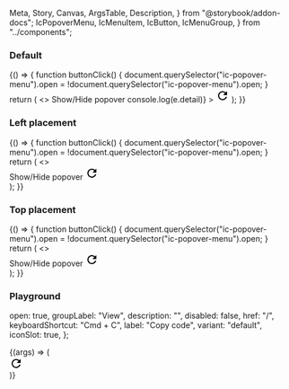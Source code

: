   Meta,
  Story,
  Canvas,
  ArgsTable,
  Description,
} from "@storybook/addon-docs";
  IcPopoverMenu,
  IcMenuItem,
  IcButton,
  IcMenuGroup,
} from "../components";

<Meta title="Popover menu" component={IcPopoverMenu} />

<Description markdown={readme} />
<Description markdown={menuItemReadme} />
<Description markdown={menuGroupReadme} />

### Default

<Canvas>
  <Story name="Default">
    {() => {
      function buttonClick() {
        document.querySelector("ic-popover-menu").open =
          !document.querySelector("ic-popover-menu").open;
      }
      return (
        <>
          <IcButton id="button-1" onClick={buttonClick}>
            Show/Hide popover
          </IcButton>
          <IcPopoverMenu 
            anchor="button-1" 
            aria-label="popover" 
            onIcPopoverClosed={(e)=>console.log(e.detail)}
          >
            <IcMenuItem label="Copy code" disabled />
            <IcMenuGroup label="View">
              <IcMenuItem label="Zoom in" keyboardShortcut="Cmd+" />
              <IcMenuItem label="Zoom out" keyboardShortcut="Cmd-" />
            </IcMenuGroup>
            <IcMenuItem label="Actions" submenuTriggerFor="abc" />
          </IcPopoverMenu>
          <IcPopoverMenu submenuId="abc">
            <IcMenuItem label="Edit" />
            <IcMenuItem label="Find" submenuTriggerFor="abc123" />
            <IcMenuItem label="Delete" variant="destructive" />
          </IcPopoverMenu>
          <IcPopoverMenu submenuId="abc123">
            <IcMenuItem
              label="Search the web"
              description="This will search the web to find the thing you are looking for."
            />
            <IcMenuItem label="Find..." />
            <IcMenuItem label="Find icons">
              <svg
                slot="icon"
                xmlns="http://www.w3.org/2000/svg"
                height="24px"
                viewBox="0 0 24 24"
                width="24px"
              >
                <path d="M0 0h24v24H0V0z" fill="none" />
                <path d="M17.65 6.35C16.2 4.9 14.21 4 12 4c-4.42 0-7.99 3.58-7.99 8s3.57 8 7.99 8c3.73 0 6.84-2.55 7.73-6h-2.08c-.82 2.33-3.04 4-5.65 4-3.31 0-6-2.69-6-6s2.69-6 6-6c1.66 0 3.14.69 4.22 1.78L13 11h7V4l-2.35 2.35z" />
              </svg>
            </IcMenuItem>
            <IcMenuItem label="Show found results" variant="toggle" />
          </IcPopoverMenu>
        </>
      );
    }}
  </Story>
</Canvas>

### Left placement

<Canvas>
  <Story name="Left placement">
    {() => {
      function buttonClick() {
        document.querySelector("ic-popover-menu").open =
          !document.querySelector("ic-popover-menu").open;
      }
      return (
        <>
          <div style={{ marginLeft: "1000px" }}>
            <IcButton id="button-1" onClick={buttonClick}>
              Show/Hide popover
            </IcButton>
            <IcPopoverMenu anchor="button-1" aria-label="popover">
              <IcMenuItem label="Copy code" disabled />
              <IcMenuGroup label="View">
                <IcMenuItem label="Zoom in" keyboardShortcut="Cmd+" />
                <IcMenuItem label="Zoom out" keyboardShortcut="Cmd-" />
              </IcMenuGroup>
              <IcMenuItem label="Actions" submenuTriggerFor="abc" />
            </IcPopoverMenu>
            <IcPopoverMenu submenuId="abc">
              <IcMenuItem label="Edit" />
              <IcMenuItem label="Find" submenuTriggerFor="abc123" />
              <IcMenuItem label="Delete" variant="destructive" />
            </IcPopoverMenu>
            <IcPopoverMenu submenuId="abc123">
              <IcMenuItem
                label="Search the web"
                description="This will search the web to find the thing you are looking for."
              />
              <IcMenuItem label="Find..." />
              <IcMenuItem label="Find icons">
                <svg
                  slot="icon"
                  xmlns="http://www.w3.org/2000/svg"
                  height="24px"
                  viewBox="0 0 24 24"
                  width="24px"
                >
                  <path d="M0 0h24v24H0V0z" fill="none" />
                  <path d="M17.65 6.35C16.2 4.9 14.21 4 12 4c-4.42 0-7.99 3.58-7.99 8s3.57 8 7.99 8c3.73 0 6.84-2.55 7.73-6h-2.08c-.82 2.33-3.04 4-5.65 4-3.31 0-6-2.69-6-6s2.69-6 6-6c1.66 0 3.14.69 4.22 1.78L13 11h7V4l-2.35 2.35z" />
                </svg>
              </IcMenuItem>
              <IcMenuItem label="Show found results" variant="toggle" />
            </IcPopoverMenu>
          </div>
        </>
      );
    }}
  </Story>
</Canvas>

### Top placement

<Canvas>
  <Story name="Top placement">
    {() => {
      function buttonClick() {
        document.querySelector("ic-popover-menu").open =
          !document.querySelector("ic-popover-menu").open;
      }
      return (
        <>
          <div style={{ marginTop: "540px" }}>
            <IcButton id="button-1" onClick={buttonClick}>
              Show/Hide popover
            </IcButton>
            <IcPopoverMenu anchor="button-1" aria-label="popover">
              <IcMenuItem label="Copy code" disabled />
              <IcMenuGroup label="View">
                <IcMenuItem label="Zoom in" keyboardShortcut="Cmd+" />
                <IcMenuItem label="Zoom out" keyboardShortcut="Cmd-" />
              </IcMenuGroup>
              <IcMenuItem label="Actions" submenuTriggerFor="abc" />
            </IcPopoverMenu>
            <IcPopoverMenu submenuId="abc">
              <IcMenuItem label="Edit" />
              <IcMenuItem label="Find" submenuTriggerFor="abc123" />
              <IcMenuItem label="Delete" variant="destructive" />
            </IcPopoverMenu>
            <IcPopoverMenu submenuId="abc123">
              <IcMenuItem
                label="Search the web"
                description="This will search the web to find the thing you are looking for."
              />
              <IcMenuItem label="Find..." />
              <IcMenuItem label="Find icons">
                <svg
                  slot="icon"
                  xmlns="http://www.w3.org/2000/svg"
                  height="24px"
                  viewBox="0 0 24 24"
                  width="24px"
                >
                  <path d="M0 0h24v24H0V0z" fill="none" />
                  <path d="M17.65 6.35C16.2 4.9 14.21 4 12 4c-4.42 0-7.99 3.58-7.99 8s3.57 8 7.99 8c3.73 0 6.84-2.55 7.73-6h-2.08c-.82 2.33-3.04 4-5.65 4-3.31 0-6-2.69-6-6s2.69-6 6-6c1.66 0 3.14.69 4.22 1.78L13 11h7V4l-2.35 2.35z" />
                </svg>
              </IcMenuItem>
              <IcMenuItem label="Show found results" variant="toggle" />
            </IcPopoverMenu>
          </div>
        </>
      );
    }}
  </Story>
</Canvas>

### Playground

  open: true,
  groupLabel: "View",
  description: "",
  disabled: false,
  href: "/",
  keyboardShortcut: "Cmd + C",
  label: "Copy code",
  variant: "default",
  iconSlot: true,
};

<Canvas>
  <Story
    args={defaultArgs}
    argTypes={{
      variant: {
        options: [
          "default", "toggle", "destructive"
        ],
        control: {
          type: "radio",
        },
      },
      iconSlot: {
        mapping: {
          true: "icon",
          false: "",
        },
      },
    }}
    name="Playground"
  >
    {(args) => (
      <div>
          <IcPopoverMenu ariaLabel="popover" open={args.open}>
            <IcMenuGroup label={args.groupLabel}>
              <IcMenuItem
                description={args.description}
                disabled={args.disabled}
                href={args.href}
                keyboardShortcut={args.keyboardShortcut}
                label={args.label}
                variant={args.variant}
              >
                <svg
                  slot={args.iconSlot}
                  xmlns="http://www.w3.org/2000/svg"
                  height="24px"
                  viewBox="0 0 24 24"
                  width="24px"
                >
                  <path d="M0 0h24v24H0V0z" fill="none" />
                  <path
                    d="M17.65 6.35C16.2 4.9 14.21 4 12 4c-4.42 0-7.99 3.58-7.99 8s3.57 8 7.99 8c3.73 0 6.84-2.55 7.73-6h-2.08c-.82 2.33-3.04 4-5.65 4-3.31 0-6-2.69-6-6s2.69-6 6-6c1.66 0 3.14.69 4.22 1.78L13 11h7V4l-2.35 2.35z"
                  />
                </svg>
              </IcMenuItem>
              <IcMenuItem label="Zoom out" keyboardShortcut="Cmd-" />
            </IcMenuGroup>
            <IcMenuItem label="Actions" submenuTriggerFor="abc" />
          </IcPopoverMenu>
          <IcPopoverMenu submenuId="abc">
            <IcMenuItem label="Edit" />
            <IcMenuItem label="Find" />
            <IcMenuItem label="Delete" variant="destructive" />
          </IcPopoverMenu>
        </div>
    )}
  </Story>
</Canvas>